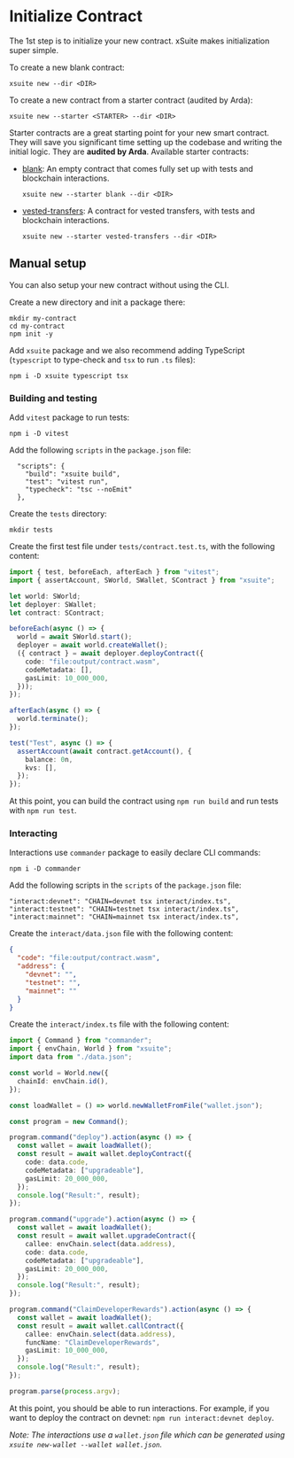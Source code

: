 # Initialize Contract

The 1st step is to initialize your new contract. xSuite makes initialization super simple.

To create a new blank contract:

```
xsuite new --dir <DIR>
```

To create a new contract from a starter contract (audited by Arda):

```
xsuite new --starter <STARTER> --dir <DIR>
```

Starter contracts are a great starting point for your new smart contract. They will save you significant time setting up the codebase and writing the initial logic. They are **audited by Arda**. Available starter contracts:

- [blank](https://github.com/arda-org/xSuite/tree/main/contracts/blank): An empty contract that comes fully set up with tests and blockchain interactions.

  ```
  xsuite new --starter blank --dir <DIR>
  ```

- [vested-transfers](https://github.com/arda-org/xSuite/tree/main/contracts/vested-transfers): A contract for vested transfers, with tests and blockchain interactions.

  ```
  xsuite new --starter vested-transfers --dir <DIR>
  ```

## Manual setup

You can also setup your new contract without using the CLI.

Create a new directory and init a package there:

```
mkdir my-contract
cd my-contract
npm init -y
```

Add `xsuite` package and we also recommend adding TypeScript (`typescript` to type-check and `tsx` to run `.ts` files):

```
npm i -D xsuite typescript tsx
```

### Building and testing

Add `vitest` package to run tests:

```
npm i -D vitest
```

Add the following `scripts` in the `package.json` file:

```
  "scripts": {
    "build": "xsuite build",
    "test": "vitest run",
    "typecheck": "tsc --noEmit"
  },
```

Create the `tests` directory:

```
mkdir tests
```

Create the first test file under `tests/contract.test.ts`, with the following content:

```ts
import { test, beforeEach, afterEach } from "vitest";
import { assertAccount, SWorld, SWallet, SContract } from "xsuite";

let world: SWorld;
let deployer: SWallet;
let contract: SContract;

beforeEach(async () => {
  world = await SWorld.start();
  deployer = await world.createWallet();
  ({ contract } = await deployer.deployContract({
    code: "file:output/contract.wasm",
    codeMetadata: [],
    gasLimit: 10_000_000,
  }));
});

afterEach(async () => {
  world.terminate();
});

test("Test", async () => {
  assertAccount(await contract.getAccount(), {
    balance: 0n,
    kvs: [],
  });
});
```

At this point, you can build the contract using `npm run build` and run tests with `npm run test`.

### Interacting

Interactions use `commander` package to easily declare CLI commands:

```
npm i -D commander
```

Add the following scripts in the `scripts` of the `package.json` file:

```
"interact:devnet": "CHAIN=devnet tsx interact/index.ts",
"interact:testnet": "CHAIN=testnet tsx interact/index.ts",
"interact:mainnet": "CHAIN=mainnet tsx interact/index.ts",
```

Create the `interact/data.json` file with the following content:

```json
{
  "code": "file:output/contract.wasm",
  "address": {
    "devnet": "",
    "testnet": "",
    "mainnet": ""
  }
}
```

Create the `interact/index.ts` file with the following content:

```ts
import { Command } from "commander";
import { envChain, World } from "xsuite";
import data from "./data.json";

const world = World.new({
  chainId: envChain.id(),
});

const loadWallet = () => world.newWalletFromFile("wallet.json");

const program = new Command();

program.command("deploy").action(async () => {
  const wallet = await loadWallet();
  const result = await wallet.deployContract({
    code: data.code,
    codeMetadata: ["upgradeable"],
    gasLimit: 20_000_000,
  });
  console.log("Result:", result);
});

program.command("upgrade").action(async () => {
  const wallet = await loadWallet();
  const result = await wallet.upgradeContract({
    callee: envChain.select(data.address),
    code: data.code,
    codeMetadata: ["upgradeable"],
    gasLimit: 20_000_000,
  });
  console.log("Result:", result);
});

program.command("ClaimDeveloperRewards").action(async () => {
  const wallet = await loadWallet();
  const result = await wallet.callContract({
    callee: envChain.select(data.address),
    funcName: "ClaimDeveloperRewards",
    gasLimit: 10_000_000,
  });
  console.log("Result:", result);
});

program.parse(process.argv);
```

At this point, you should be able to run interactions. For example, if you want to deploy the contract on devnet: `npm run interact:devnet deploy`.

_Note: The interactions use a `wallet.json` file which can be generated using `xsuite new-wallet --wallet wallet.json`._
